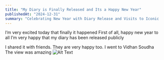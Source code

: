```yaml
---
title: "My Diary is Finally Released and Its a Happy New Year"
publishedAt: "2024-12-31"
summary: "Celebrating New Year with Diary Release and Visits to Iconic Places"
---
```


I’m very excited today that finally it happened
First of all, happy new year to all
I’m very happy that my diary has been released publicly

I shared it with friends. They are very happy too. I went to Vidhan Soudha
The view was amazing
![Alt Text](../images/2025-01-01/AgACAgUAAxkBAAOjZ3TsTxUFW1o24X9Enayw2ZcIqhwAAgrDMRtBMKhX_sawXV4vIwwBAAMCAAN5AAM2BA.jpg)
